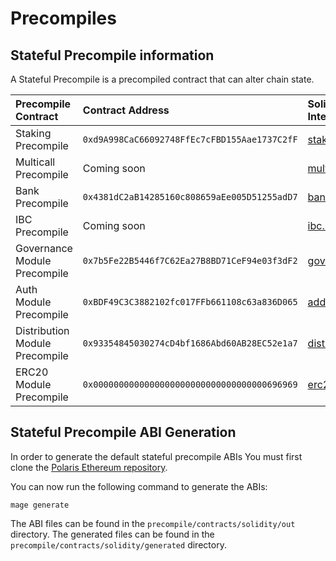 # Precompiles

## Stateful Precompile information
A Stateful Precompile is a precompiled contract that can alter chain state.

| Precompile Contract                                           | Contract Address                                 |   Solidity Interface                                                                                                  | Associated Module                                                             |
| :------------------------------------------------------------ | :----------------------------------------------- |   :------------------------------------------------                                                                   | :-------------------------------------------------                            | 
| Staking Precompile                                            | `0xd9A998CaC66092748FfEc7cFBD155Aae1737C2fF`     |   [staking.sol](https://github.com/berachain/polaris/blob/main/contracts/src/cosmos/precompile/staking.sol)           | [Staking Module](https://docs.cosmos.network/v0.47/modules/staking)           | 
| Multicall Precompile                                          | Coming soon                                      |   [multicall.sol]()                                                                                                   | [Ethereum Multicall](https://github.com/mds1/multicall)                       |
| Bank Precompile                                               | `0x4381dC2aB14285160c808659aEe005D51255adD7`     |   [bank.sol](https://github.com/berachain/polaris/blob/main/contracts/src/cosmos/precompile/bank.sol)                 | [Bank Module](https://docs.cosmos.network/v0.47/modules/bank)                 | 
| IBC Precompile                                                | Coming soon                                      |   [ibc.sol]()                                                                                                         | [IBC](https://ibc.cosmos.network/)                                            | 
| Governance Module Precompile                                  | `0x7b5Fe22B5446f7C62Ea27B8BD71CeF94e03f3dF2`     |   [governance.sol](https://github.com/berachain/polaris/blob/main/contracts/src/cosmos/precompile/governance.sol)     | [Governance Module](https://docs.cosmos.network/v0.47/modules/gov)            |
| Auth Module Precompile                                        | `0xBDF49C3C3882102fc017FFb661108c63a836D065`     |   [address.sol](https://github.com/berachain/polaris/blob/main/contracts/src/cosmos/precompile/auth.sol)              | [Auth Module](https://docs.cosmos.network/main/modules/auth)                  |
| Distribution Module Precompile                                | `0x93354845030274cD4bf1686Abd60AB28EC52e1a7`     |   [distribution.sol](https://github.com/berachain/polaris/blob/main/contracts/src/cosmos/precompile/distribution.sol) | [Distribution Module](https://docs.cosmos.network/v0.47/modules/distribution) |
| ERC20 Module Precompile                                       | `0x0000000000000000000000000000000000696969`     |   [erc20.sol](https://github.com/berachain/polaris/blob/main/contracts/src/cosmos/precompile/erc20.sol)               | [ERC20 Module](./erc20-middleware)                                            |

## Stateful Precompile ABI Generation

In order to generate the default stateful precompile ABIs
You must first clone the [Polaris Ethereum repository](https://github.com/berachain/polaris).

You can now run the following command to generate the ABIs:

`mage generate`

The ABI files can be found in the `precompile/contracts/solidity/out` directory. The generated files
can be found in the `precompile/contracts/solidity/generated` directory.
